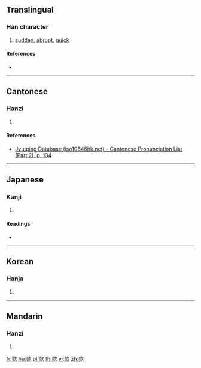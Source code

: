 ==Translingual==

===Han character===
{{Han char|rn=76|rad=欠|as=08|sn=12|four=97882|canj=FFNO|ids=⿰炎欠}}

# [[sudden]], [[abrupt]], [[quick]]

====References====
* {{Han ref|kx=0568.160|dkj=16099|dj=0957.020|hdz=32144.040|uh=6B3B|ud=27451|bh=D9DB|bd=55771}}

----

==Cantonese==

===Hanzi===
{{yue-hanzi|jyut=[[fat1]], [[caat3]]|y=fat1, chaat3}}

# {{defn|lang=yue|sort=欠08}}

====References====
*[http://www.iso10646hk.net/jp/document/download.jsp Jyutping Database (iso10646hk.net) - Cantonese Pronunciation List (Part 2), p. 134]

----

==Japanese==

===Kanji===
{{ja-kanji|grade=|rs=欠08}}

# {{defn|lang=ja|sort=欠08}}

====Readings====
* {{ja-readings|on=[[くつ]] (kutsu), [[くち]] (kuchi)|kun=}}

----

==Korean==

===Hanja===
{{ko-hanja|hangeul=훌|eumhun=|rv=hul|mr=hul|y=hwul}}

# {{defn|lang=ko|sort=欠08}}

----

==Mandarin==

===Hanzi===
{{cmn-hanzi|pin=[[chuā]] ([[chua1]])|wg=ch'ua<sup>1</sup>}}

# {{defn|lang=cmn|sort=欠08}}

[[fr:欻]]
[[hu:欻]]
[[pl:欻]]
[[th:欻]]
[[vi:欻]]
[[zh:欻]]